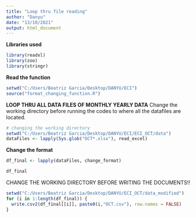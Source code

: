 ---
title: "Loop thru file reading"
author: "Danyu"
date: "13/10/2021"
output: html_document
---

**Libraries used**
```{r}
library(readxl)
library(zoo)
library(stringr)
```

**Read the function**
```{r}
setwd("C:/Users/Beatriz Garcia/Desktop/DANYU/ECI") 
source("format_changing_function.R")
```

**LOOP THRU ALL DATA FILES OF MONTHLY YEARLY DATA**
Change the working directory before running the codes to where all the datafiles are located. 
```{r}
# changing the working directory
setwd("C:/Users/Beatriz Garcia/Desktop/DANYU/ECI/ECI_OCT/data") 
dataFiles <- lapply(Sys.glob("OCT*.xlsx"), read_excel)
```

**Change the format**
```{r}
df_final <- lapply(dataFiles, change_format)
```

```{r}
df_final
```

CHANGE THE WORKING DIRECTORY BEFORE WRITING THE DOCUMENTS!!
```{r}
setwd("C:/Users/Beatriz Garcia/Desktop/DANYU/ECI_OCT/data_modified")
for (i in 1:length(df_final)) {
  write.csv2(df_final[[i]], paste0(i,"OCT.csv"), row.names = FALSE)
}
```

